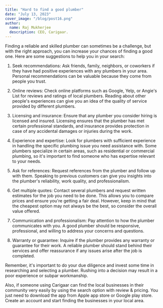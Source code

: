 ```yaml
---
title: "Hard to find a good plumber"
date: "July 13, 2023"
cover_image: "/blog/post16.png"
author:
  name: Raj Mukherjee
  description: CEO, Carigaar.
---
```


Finding a reliable and skilled plumber can sometimes be a challenge, but with the right approach, you can increase your chances of finding a good one. Here are some suggestions to help you in your search:

1. Seek recommendations: Ask friends, family, neighbors, or coworkers if they have had positive experiences with any plumbers in your area. Personal recommendations can be valuable because they come from people you trust.

2. Online reviews: Check online platforms such as Google, Yelp, or Angie's List for reviews and ratings of local plumbers. Reading about other people's experiences can give you an idea of the quality of service provided by different plumbers.

3. Licensing and insurance: Ensure that any plumber you consider hiring is licensed and insured. Licensing ensures that the plumber has met certain professional standards, and insurance provides protection in case of any accidental damages or injuries during the work.

4. Experience and expertise: Look for plumbers with sufficient experience in handling the specific plumbing issue you need assistance with. Some plumbers specialize in certain areas, such as residential or commercial plumbing, so it's important to find someone who has expertise relevant to your needs.

5. Ask for references: Request references from the plumber and follow up with them. Speaking to previous customers can give you insights into the plumber's reliability, work quality, and professionalism.

6. Get multiple quotes: Contact several plumbers and request written estimates for the job you need to be done. This allows you to compare prices and ensure you're getting a fair deal. However, keep in mind that the cheapest option may not always be the best, so consider the overall value offered.

7. Communication and professionalism: Pay attention to how the plumber communicates with you. A good plumber should be responsive, professional, and willing to address your concerns and questions.

8. Warranty or guarantee: Inquire if the plumber provides any warranty or guarantee for their work. A reliable plumber should stand behind their services and offer reassurance if any issues arise after the job is completed.

Remember, it's important to do your due diligence and invest some time in researching and selecting a plumber. Rushing into a decision may result in a poor experience or subpar workmanship.

Also, if someone using Carigaar can find the local businesses in their community very easily by using the search option with review & pricing. You just need to download the app from Apple app store or Google play store. Create an account and start finding the businesses in your local area.
